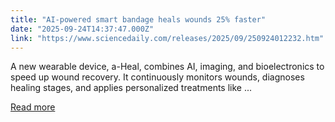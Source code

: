 ```yaml
---
title: "AI-powered smart bandage heals wounds 25% faster"
date: "2025-09-24T14:37:47.000Z"
link: "https://www.sciencedaily.com/releases/2025/09/250924012232.htm"
---
```


A new wearable device, a-Heal, combines AI, imaging, and bioelectronics to speed up wound recovery. It continuously monitors wounds, diagnoses healing stages, and applies personalized treatments like ...

[Read more](https://www.sciencedaily.com/releases/2025/09/250924012232.htm)
